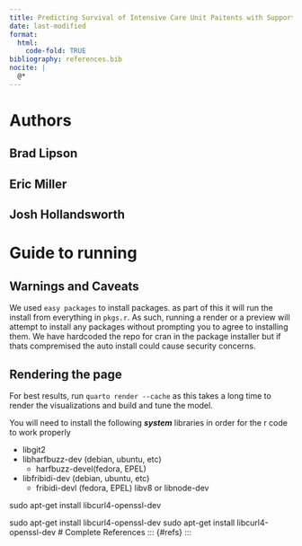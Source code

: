 ```yaml
---
title: Predicting Survival of Intensive Care Unit Paitents with Support Vector Machines
date: last-modified
format:
  html:
    code-fold: TRUE
bibliography: references.bib 
nocite: |
  @*
---
```


# Authors

## Brad Lipson

## Eric Miller

## Josh Hollandsworth

# Guide to running
## Warnings and Caveats

We used `easy packages` to install packages. as part of this it will run the install from everything in `pkgs.r`. As such, running a render or a preview will attempt to install any packages without prompting you to agree to installing them. We have hardcoded the repo for cran in the package installer but if thats compremised the auto install could cause security concerns.

## Rendering the page
For best results, run `quarto render --cache` as this takes a long time to render the visualizations and build and tune the model.

You will need to install the following ***system*** libraries in order for the r code to work properly



* libgit2
* libharfbuzz-dev (debian, ubuntu, etc)
  * harfbuzz-devel(fedora, EPEL)
* libfribidi-dev (debian, ubuntu, etc)
  * fribidi-devl (fedora, EPEL)
libv8  or libnode-dev

sudo apt-get install libcurl4-openssl-dev

sudo apt-get install libcurl4-openssl-dev
sudo apt-get install libcurl4-openssl-dev
# Complete References
::: {#refs}
:::